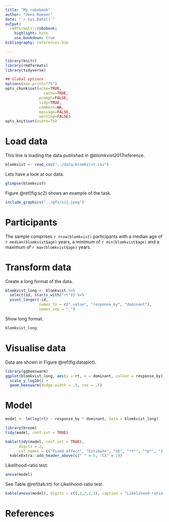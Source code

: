 ```yaml
---
title: "My robobook"
author: "Jens Roeser"
date: "`r Sys.Date()`"
output:
  rmdformats::robobook:
    highlight: kate
    use_bookdown: true
bibliography: references.bib 

---
```


```r
library(knitr)
library(rmdformats)
library(tidyverse)

## Global options
options(max.print="75")
opts_chunk$set(echo=TRUE,
	             cache=TRUE,
               prompt=FALSE,
               tidy=TRUE,
               comment=NA,
               message=FALSE,
               warning=FALSE)
opts_knit$set(width=75)
```


# Load data

This line is loading the data published in @blomkvist2017reference.

```r
blomkvist <- read_csv("../data/blomkvist.csv")
```

Lets have a look at our data.

```r
glimpse(blomkvist)
```

Figure \@ref(fig:sc2) shows an example of the task.

```r
include_graphics("../gfx/sc2.jpeg")
```
# Participants

The sample comprises `r nrow(blomkvist)` participants with a median age of `r median(blomkvist$age)` years, a minimum of `r min(blomkvist$age)` and a maximum of `r max(blomkvist$age)` years.


# Transform data

Create a long format of the data.

```r
blomkvist_long <- blomkvist %>% 
  select(id, starts_with("rt")) %>% 
  pivot_longer(-id, 
               names_to = c(".value", "response_by", "dominant"), 
               names_sep = "_")
```
Show long format.

```r
blomkvist_long
```

# Visualise data

Data are shown in Figure \@ref(fig:dataplot).

```r
library(ggbeeswarm)
ggplot(blomkvist_long, aes(y = rt, x = dominant, colour = response_by)) +
  scale_y_log10() +
  geom_beeswarm(dodge.width = .5, cex = .5)
```

# Model

```r
model <- lm(log(rt) ~ response_by * dominant, data = blomkvist_long)
```

```r
library(broom)
tidy(model, conf.int = TRUE)
```

```r
kable(tidy(model, conf.int = TRUE), 
      digits = 2, 
      col.names = c("Fixed effect", "Estimate", "SE", "*t*", "*p*", "2.5%", "97.5")) %>% 
  kableExtra::add_header_above(c(" " = 5, "CI" = 2))
```

Likelihood-ratio test:

```r
anova(model)
```


See Table \@ref(tab:lrt) for Likelihood-ratio test.

```r
kable(anova(model), digits = c(0,2,2,2,3), caption = "Likelihood-ratio test", booktabs = TRUE)
```


# References

